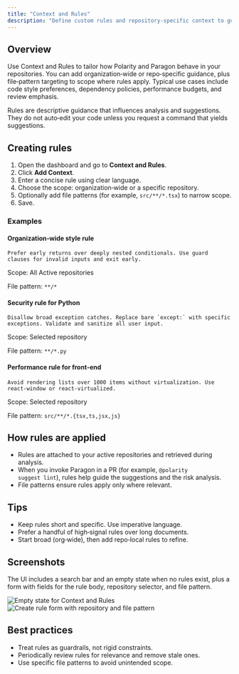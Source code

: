 ```yaml
---
title: "Context and Rules"
description: "Define custom rules and repository‑specific context to guide Polarity’s behavior."
---
```


## Overview

Use Context and Rules to tailor how Polarity and Paragon behave in your repositories. You can add organization‑wide or repo‑specific guidance, plus file‑pattern targeting to scope where rules apply. Typical use cases include code style preferences, dependency policies, performance budgets, and review emphasis.

<Note>
  Rules are descriptive guidance that influences analysis and suggestions. They do not auto‑edit your code unless you request a command that yields suggestions.
</Note>

## Creating rules

1. Open the dashboard and go to <strong>Context and Rules</strong>.
2. Click <strong>Add Context</strong>.
3. Enter a concise rule using clear language.
4. Choose the scope: organization‑wide or a specific repository.
5. Optionally add file patterns (for example, <code>src/**/*.tsx</code>) to narrow scope.
6. Save.

### Examples

#### Organization‑wide style rule

```
Prefer early returns over deeply nested conditionals. Use guard clauses for invalid inputs and exit early.
```

Scope: All Active repositories

File pattern: <code>**/*</code>

#### Security rule for Python

```
Disallow broad exception catches. Replace bare `except:` with specific exceptions. Validate and sanitize all user input.
```

Scope: Selected repository

File pattern: <code>**/*.py</code>

#### Performance rule for front‑end

```
Avoid rendering lists over 1000 items without virtualization. Use react-window or react-virtualized.
```

Scope: Selected repository

File pattern: <code>src/**/*.{tsx,ts,jsx,js}</code>

## How rules are applied

- Rules are attached to your active repositories and retrieved during analysis.
- When you invoke Paragon in a PR (for example, <code>@polarity suggest lint</code>), rules help guide the suggestions and the risk analysis.
- File patterns ensure rules apply only where relevant.

## Tips

- Keep rules short and specific. Use imperative language.
- Prefer a handful of high‑signal rules over long documents.
- Start broad (org‑wide), then add repo‑local rules to refine.

## Screenshots

The UI includes a search bar and an empty state when no rules exist, plus a form with fields for the rule body, repository selector, and file pattern.

<Frame caption="Empty state: no context or rules yet">
  <img src="/images/hero-dark.png" alt="Empty state for Context and Rules" />
</Frame>

<Frame caption="Create rule: repository scope and file pattern">
  <img src="/images/checks-passed.png" alt="Create rule form with repository and file pattern" />
</Frame>

## Best practices

- Treat rules as guardrails, not rigid constraints.
- Periodically review rules for relevance and remove stale ones.
- Use specific file patterns to avoid unintended scope.


